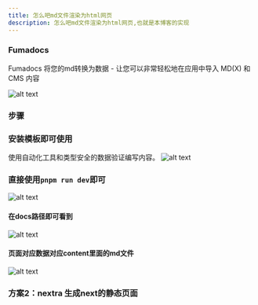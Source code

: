 ```yaml
---
title: 怎么吧md文件渲染为html网页
description: 怎么吧md文件渲染为html网页,也就是本博客的实现
---
```


### Fumadocs

Fumadocs 将您的md转换为数据 - 让您可以非常轻松地在应用中导入 MD(X) 和 CMS 内容

![alt text](./image.png)

### 步骤

### 安装模板即可使用

 使用自动化工具和类型安全的数据验证编写内容。
![alt text](./image-1.png)

### 直接使用`pnpm run dev`即可

![alt text](./image-2.png)

#### 在docs路径即可看到

![alt text](./image-4.png)

#### 页面对应数据对应content里面的md文件
![alt text](./image-3.png)


### 方案2：nextra 生成next的静态页面 